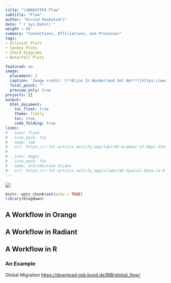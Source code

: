 ```yaml
---
title: "\U0001F5FA Flow"
subtitle: "Flow"
author: "Arvind Venkatadri"
date: "`r Sys.Date()`"
weight : 90
summary: "Connections, Affiliations, and Processes"
tags:
- Alluvial Plots
- Sankey Plots
- Chord Diagrams
- Waterfall Plots

featured: no
image:
  placement: 2
  caption: 'Image credit: [**Alice In Wonderland dot Net**](https://www.alice-in-wonderland.net/)'
  focal_point: ""
  preview_only: true
projects: []
output:
  html_document:
    toc_float: true
    theme: flatly
    toc: true
    code_folding: true
links:
# - icon: flask
#   icon_pack: fas
#   name: lab
#   url: https://r-for-artists.netlify.app/labs/06-Grammar-of-Maps.html
#   
# - icon: magic
#   icon_pack: fas
#   name: Introduction Slides
#   url: https://r-for-artists.netlify.app/slides/06-Spatial-Data-in-R.html
---
```


![](featured.jpg)

```r
knitr::opts_chunk$set(echo = TRUE)
library(blogdown)

```

## A Workflow in Orange


## A Workflow in Radiant


## A Workflow in R


### An Example
Global Migration <https://download.gsb.bund.de/BIB/global_flow/>




